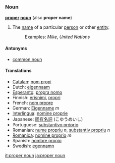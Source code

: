 ===Noun===
'''[[proper]] [[noun]]''' (also '''proper name''')
# The [[name]] of a particular [[person]] or other [[entity]]. 
#: Examples: ''Mike'', ''United Nations''

====Antonyms====
*[[common noun]]

====Translations====
*[[Catalan]]: [[nom propi]]
*Dutch: [[eigennaam]]
*[[Esperanto]]: [[propra nomo]]
*Finnish: [[erisnimi]], [[propri]]
*French: [[nom propre]]
*German: [[Eigenname]] ''m''
*[[Interlingua]]: [[nomine proprie]]
*Japanese: [[固有名詞]] (こゆうめいし)
*Portuguese: [[substantivo próprio]]
*Romanian: [[nume propriu]] ''n'', [[substantiv propriu]] ''n''
*[[Romanica]]: [[nomine proprio]] ''m''
*Spanish: [[nombre propio]]
*Swedish: [[egennamn]]

[[it:proper noun]]
[[ja:proper noun]]